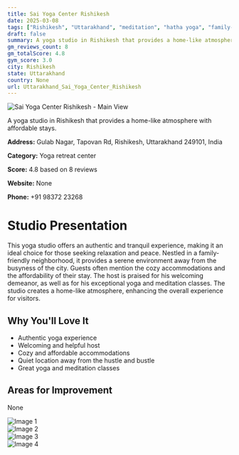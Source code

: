 ```yaml
---
title: Sai Yoga Center Rishikesh
date: 2025-03-08
tags: ["Rishikesh", "Uttarakhand", "meditation", "hatha yoga", "family-friendly", "tranquil", "Rishikesh"]  
draft: false
summary: A yoga studio in Rishikesh that provides a home-like atmosphere with affordable stays.
gm_reviews_count: 8
gm_totalScore: 4.8
gym_score: 3.0
city: Rishikesh
state: Uttarakhand
country: None
url: Uttarakhand_Sai_Yoga_Center_Rishikesh
---
```


<div className="aspect-[16/9] relative my-8">
  <img 
    src="https://lh5.googleusercontent.com/p/AF1QipMTVdKZky-XdItmSNlLVeFK6YBob4N2bxTV-zrf=w1920-h1080-k-no"
    alt="Sai Yoga Center Rishikesh - Main View"
    className="object-cover absolute inset-0 w-full h-full rounded-lg"
  />
</div>

A yoga studio in Rishikesh that provides a home-like atmosphere with affordable stays.

**Address:** Gulab Nagar, Tapovan Rd, Rishikesh, Uttarakhand 249101, India

**Category:** Yoga retreat center

**Score:** 4.8 based on 8 reviews

**Website:** None

**Phone:** +91 98372 23268

# Studio Presentation

This yoga studio offers an authentic and tranquil experience, making it an ideal choice for those seeking relaxation and peace. Nestled in a family-friendly neighborhood, it provides a serene environment away from the busyness of the city. Guests often mention the cozy accommodations and the affordability of their stay. The host is praised for his welcoming demeanor, as well as for his exceptional yoga and meditation classes. The studio creates a home-like atmosphere, enhancing the overall experience for visitors.



## Why You'll Love It

- Authentic yoga experience
- Welcoming and helpful host
- Cozy and affordable accommodations
- Quiet location away from the hustle and bustle
- Great yoga and meditation classes

## Areas for Improvement

None

<div className="grid grid-cols-1 xl:grid-cols-2 gap-4 my-8">
<div className="aspect-[4/3] relative"><img src="https://lh5.googleusercontent.com/p/AF1QipO-hfUUHGKp1XYHOVNNtRr_0cqbV8zV6Z6HF-_O=w1920-h1080-k-no" alt="Image 1" className="object-cover absolute inset-0 w-full h-full rounded-lg" /></div>
<div className="aspect-[4/3] relative"><img src="https://lh5.googleusercontent.com/p/AF1QipMGcJgSoRaZhW7gAkVxrZvDcEy3p3rUj8bC5UuJ=w1920-h1080-k-no" alt="Image 2" className="object-cover absolute inset-0 w-full h-full rounded-lg" /></div>
<div className="aspect-[4/3] relative"><img src="https://lh5.googleusercontent.com/p/AF1QipMSe4SvD-FE4bHXeCac_xnvlbioY_HaXULJBFnD=w1920-h1080-k-no" alt="Image 3" className="object-cover absolute inset-0 w-full h-full rounded-lg" /></div>
<div className="aspect-[4/3] relative"><img src="https://lh5.googleusercontent.com/p/AF1QipOqremB4k9RQeCGHZwuv53xd5UOUblcRYDetYFf=w1920-h1080-k-no" alt="Image 4" className="object-cover absolute inset-0 w-full h-full rounded-lg" /></div>
</div>